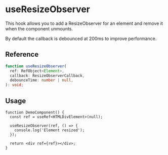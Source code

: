 
<Meta title="hooks/useResizeObserver" />

# useResizeObserver

This hook allows you to add a ResizeObserver for an element and remove it when the component
unmounts.

By default the callback is debounced at 200ms to improve performance.

## Reference

```ts
function useResizeObserver(
  ref: RefObject<Element>,
  callback: ResizeObserverCallback,
  debounceTime: number | null,
): void;
```

## Usage

```tsx
function DemoComponent() {
  const ref = useRef<HTMLDivElement>(null);

  useResizeObserver(ref, () => {
    console.log('Element resized');
  });

  return <div ref={ref}></div>;
}
```
